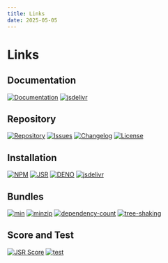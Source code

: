 ```yaml
---
title: Links
date: 2025-05-05
---
```


# **Links**

## **Documentation**

[![Documentation](https://img.shields.io/badge/Docs-3b3b3b.svg?logo=github)](https://ilkhoeri.github.io/xuxi/)
[![jsdelivr](https://img.shields.io/jsdelivr/npm/hm/xuxi?logo=jsdelivr)](https://www.jsdelivr.com/package/npm/xuxi)

## **Repository**

[![Repository](https://img.shields.io/badge/created%20by-@ilkhoeri-4bbaab.svg?logo=github)](https://github.com/ilkhoeri/xuxi)
[![Issues](https://img.shields.io/badge/Issues-red.svg?label=%F0%9F%90%9E)](https://github.com/ilkhoeri/xuxi/issues/new)
[![Changelog](https://img.shields.io/badge/Changelog-green.svg?label=%F0%9F%93%91)](/changelog)
[![License](https://img.shields.io/github/license/ilkhoeri/xuxi)](https://opensource.org/licenses/MIT)

## **Installation**

[![NPM](https://img.shields.io/npm/v/xuxi.svg?logo=npm&logoColor=white&labelColor=cc3534)](https://www.npmjs.com/package/xuxi)
[![JSR](https://jsr.io/badges/@xuxi/xuxi?label=jsr)](https://jsr.io/@xuxi/xuxi)
[![DENO](https://img.shields.io/npm/v/xuxi.svg?logo=deno&logoColor=white&logoSize=auto&label=%20deno&labelColor=blue&color=white)](https://deno.land/x/xuxi)
[![jsdelivr](https://img.shields.io/npm/v/xuxi.svg?logo=jsdelivr&label=jsdelivr&color=fdC72e)](https://www.jsdelivr.com/package/npm/xuxi)

## **Bundles**

[![min](https://badgen.net/bundlephobia/min/xuxi)](https://bundlephobia.com/package/xuxi)
[![minzip](https://badgen.net/bundlephobia/minzip/xuxi)](https://bundlephobia.com/package/xuxi)
[![dependency-count](https://badgen.net/bundlephobia/dependency-count/xuxi)](https://bundlephobia.com/package/xuxi)
[![tree-shaking](https://badgen.net/bundlephobia/tree-shaking/xuxi)](https://bundlephobia.com/package/xuxi)

## **Score and Test**

[![JSR Score](https://jsr.io/badges/@xuxi/xuxi/score?label=score)](https://jsr.io/@xuxi/xuxi)
[![test](https://github.com/ilkhoeri/xuxi/actions/workflows/test.yml/badge.svg)](https://github.com/ilkhoeri/xuxi/actions/workflows/test.yml)
